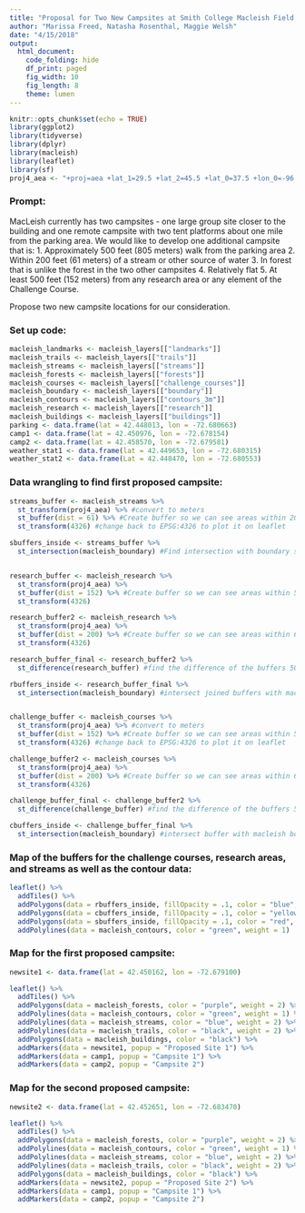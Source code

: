```yaml
---
title: "Proposal for Two New Campsites at Smith College Macleish Field Station"
author: "Marissa Freed, Natasha Rosenthal, Maggie Welsh"
date: "4/15/2018"
output: 
  html_document:
    code_folding: hide
    df_print: paged
    fig_width: 10
    fig_length: 8
    theme: lumen
---
```



```r
knitr::opts_chunk$set(echo = TRUE)
library(ggplot2)
library(tidyverse)
library(dplyr)
library(macleish)
library(leaflet)
library(sf)
proj4_aea <- "+proj=aea +lat_1=29.5 +lat_2=45.5 +lat_0=37.5 +lon_0=-96 +x_0=0 +y_0=0 +ellps=GRS80 +datum=NAD83 +units=m +no_defs"
```

### Prompt: 
MacLeish currently has two campsites - one large group site closer to the building and one remote campsite with two tent platforms about one mile from the parking area. We would like to develop one additional campsite that is:
  1. Approximately 500 feet (805 meters) walk from the parking area
  2. Within 200 feet (61 meters) of a stream or other source of water
  3. In forest that is unlike the forest in the two other campsites 
  4. Relatively flat
  5. At least 500 feet (152 meters) from any research area or any element of the Challenge Course. 

Propose two new campsite locations for our consideration.

### Set up code:
```r
macleish_landmarks <- macleish_layers[["landmarks"]]
macleish_trails <- macleish_layers[["trails"]]
macleish_streams <- macleish_layers[["streams"]]
macleish_forests <- macleish_layers[["forests"]]
macleish_courses <- macleish_layers[["challenge_courses"]]
macleish_boundary <- macleish_layers[["boundary"]]
macleish_contours <- macleish_layers[["contours_3m"]]
macleish_research <- macleish_layers[["research"]]
macleish_buildings <- macleish_layers[["buildings"]]
parking <- data.frame(lat = 42.448013, lon = -72.680663)
camp1 <- data.frame(lat = 42.450976, lon = -72.678154)
camp2 <- data.frame(lat = 42.458570, lon = -72.679581)
weather_stat1 <- data.frame(lat = 42.449653, lon = -72.680315)
weather_stat2 <- data.frame(Lat = 42.448470, lon = -72.680553)
```

### Data wrangling to find first proposed campsite:
```r
streams_buffer <- macleish_streams %>%
  st_transform(proj4_aea) %>% #convert to meters
  st_buffer(dist = 61) %>% #Create buffer so we can see areas within 200 feet (61 meters) of a stream
  st_transform(4326) #change back to EPSG:4326 to plot it on leaflet

sbuffers_inside <- streams_buffer %>%
  st_intersection(macleish_boundary) #Find intersection with boundary so we are only looking at possible areas within Macleish


research_buffer <- macleish_research %>%
  st_transform(proj4_aea) %>%
  st_buffer(dist = 152) %>% #Create buffer so we can see areas within 500 feet (152 meters) of a research area
  st_transform(4326)

research_buffer2 <- macleish_research %>%
  st_transform(proj4_aea) %>%
  st_buffer(dist = 200) %>% #Create buffer so we can see areas within 650 feet (200 meters) of a research area
  st_transform(4326)

research_buffer_final <- research_buffer2 %>%
  st_difference(research_buffer) #find the difference of the buffers 500 and 650 feet from a research area so that we get areas at least 500 feet from a research area, and at most 650 feet from a research area.

rbuffers_inside <- research_buffer_final %>%
  st_intersection(macleish_boundary) #intersect joined buffers with macleish boundary so we only look at areas within Macleish.


challenge_buffer <- macleish_courses %>%
  st_transform(proj4_aea) %>% #convert to meters
  st_buffer(dist = 152) %>% #Create buffer so we can see areas within 500 feet (152 meters) of a challenge course
  st_transform(4326) #change back to EPSG:4326 to plot it on leaflet

challenge_buffer2 <- macleish_courses %>%
  st_transform(proj4_aea) %>%
  st_buffer(dist = 200) %>% #Create buffer so we can see areas within 650 feet (200 meters) of a challenge course
  st_transform(4326)

challenge_buffer_final <- challenge_buffer2 %>%
  st_difference(challenge_buffer) #find the difference of the buffers 500 and 650 feet from a challenge course so that we get areas at least 500 feet from a challenge course, and at most 650 feet from a challenge course.

cbuffers_inside <- challenge_buffer_final %>%
  st_intersection(macleish_boundary) #intersect buffer with macleish boundary so we only look at possible areas inside.
```

### Map of the buffers for the challenge courses, research areas, and streams as well as the contour data:
```r
leaflet() %>%
  addTiles() %>%
  addPolygons(data = rbuffers_inside, fillOpacity = .1, color = "blue", weight = 2) %>%
  addPolygons(data = cbuffers_inside, fillOpacity = .1, color = "yellow", weight = 2) %>%
  addPolygons(data = sbuffers_inside, fillOpacity = .1, color = "red", weight = 2) %>%
  addPolylines(data = macleish_contours, color = "green", weight = 1)
```

### Map for the first proposed campsite:
```r
newsite1 <- data.frame(lat = 42.450162, lon = -72.679100)

leaflet() %>%
  addTiles() %>%
  addPolygons(data = macleish_forests, color = "purple", weight = 2) %>%
  addPolylines(data = macleish_contours, color = "green", weight = 1) %>%
  addPolylines(data = macleish_streams, color = "blue", weight = 2) %>%
  addPolylines(data = macleish_trails, color = "black", weight = 2) %>%
  addPolygons(data = macleish_buildings, color = "black") %>%
  addMarkers(data = newsite1, popup = "Proposed Site 1") %>%
  addMarkers(data = camp1, popup = "Campsite 1") %>%
  addMarkers(data = camp2, popup = "Campsite 2")
```

### Map for the second proposed campsite:
```r
newsite2 <- data.frame(lat = 42.452651, lon = -72.683470)

leaflet() %>%
  addTiles() %>%
  addPolygons(data = macleish_forests, color = "purple", weight = 2) %>%
  addPolylines(data = macleish_contours, color = "green", weight = 1) %>%
  addPolylines(data = macleish_streams, color = "blue", weight = 2) %>%
  addPolylines(data = macleish_trails, color = "black", weight = 2) %>%
  addPolygons(data = macleish_buildings, color = "black") %>%
  addMarkers(data = newsite2, popup = "Proposed Site 2") %>%
  addMarkers(data = camp1, popup = "Campsite 1") %>%
  addMarkers(data = camp2, popup = "Campsite 2")
```









